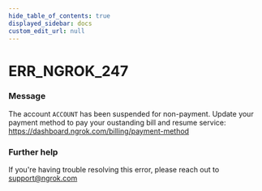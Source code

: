 ```yaml
---
hide_table_of_contents: true
displayed_sidebar: docs
custom_edit_url: null
---
```



# ERR_NGROK_247

### Message
The account `ACCOUNT` has been suspended for non-payment. Update your payment method to pay your oustanding bill and resume service: https://dashboard.ngrok.com/billing/payment-method

### Further help
If you're having trouble resolving this error, please reach out to [support@ngrok.com](mailto:support@ngrok.com?subject=Help%20with%20ERR_NGROK_247)


<ErrorDetails error='err_ngrok_247' />
